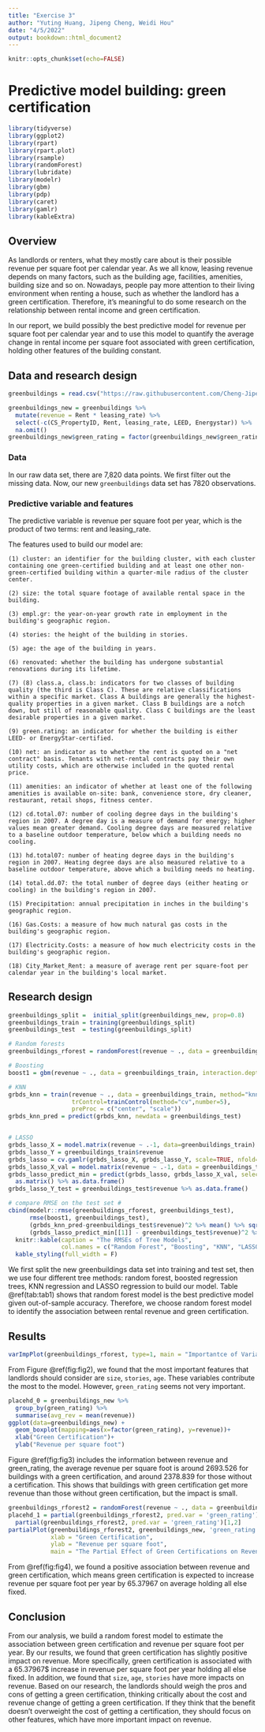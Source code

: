 ```yaml
---
title: "Exercise 3"
author: "Yuting Huang, Jipeng Cheng, Weidi Hou"
date: "4/5/2022"
output: bookdown::html_document2
---
```


```r
knitr::opts_chunk$set(echo=FALSE)
```

# Predictive model building: green certification
```r
library(tidyverse)
library(ggplot2)
library(rpart)
library(rpart.plot)
library(rsample) 
library(randomForest)
library(lubridate)
library(modelr)
library(gbm)
library(pdp)
library(caret)
library(gamlr)
library(kableExtra)
```

## Overview

As landlords or renters, what they mostly care about is their possible revenue per square foot per calendar year. As we all know, leasing revenue depends on many factors, such as the building age, facilities, amenities, building size and so on. Nowadays, people pay more attention to their living environment when renting a house, such as whether the landlord has a green certification. Therefore, it's meaningful to do some research on the relationship between rental income and green certification.

In our report, we build possibly the best predictive model for revenue per square foot per calendar year and to use this model to quantify the average change in rental income per square foot associated with green certification, holding other features of the building constant.

## Data and research design

```r
greenbuildings = read.csv("https://raw.githubusercontent.com/Cheng-Jipeng/ECO395M/master/data/greenbuildings.csv")

greenbuildings_new = greenbuildings %>% 
  mutate(revenue = Rent * leasing_rate) %>%
  select(-c(CS_PropertyID, Rent, leasing_rate, LEED, Energystar)) %>%
  na.omit()
greenbuildings_new$green_rating = factor(greenbuildings_new$green_rating)
```

### Data

In our raw data set, there are 7,820 data points. We first filter out the missing data. Now, our new `greenbuildings` data set has 7820 observations. 

### Predictive variable and features

The predictive variable is revenue per square foot per year, which is the product of two terms: rent and leasing_rate. 

The features used to build our model are: 
    
    (1) cluster: an identifier for the building cluster, with each cluster containing one green-certified building and at least one other non-green-certified building within a quarter-mile radius of the cluster center.
    
    (2) size: the total square footage of available rental space in the building.
    
    (3) empl.gr: the year-on-year growth rate in employment in the building's geographic region.
    
    (4) stories: the height of the building in stories.
    
    (5) age: the age of the building in years.
    
    (6) renovated: whether the building has undergone substantial renovations during its lifetime.
    
    (7) (8) class.a, class.b: indicators for two classes of building quality (the third is Class C). These are relative classifications within a specific market. Class A buildings are generally the highest-quality properties in a given market. Class B buildings are a notch down, but still of reasonable quality. Class C buildings are the least desirable properties in a given market.
    
    (9) green.rating: an indicator for whether the building is either LEED- or EnergyStar-certified.
    
    (10) net: an indicator as to whether the rent is quoted on a "net contract" basis. Tenants with net-rental contracts pay their own utility costs, which are otherwise included in the quoted rental price.
    
    (11) amenities: an indicator of whether at least one of the following amenities is available on-site: bank, convenience store, dry cleaner, restaurant, retail shops, fitness center.
   
    (12) cd.total.07: number of cooling degree days in the building's region in 2007. A degree day is a measure of demand for energy; higher values mean greater demand. Cooling degree days are measured relative to a baseline outdoor temperature, below which a building needs no cooling.
    
    (13) hd.total07: number of heating degree days in the building's region in 2007. Heating degree days are also measured relative to a baseline outdoor temperature, above which a building needs no heating.
    
    (14) total.dd.07: the total number of degree days (either heating or cooling) in the building's region in 2007.
    
    (15) Precipitation: annual precipitation in inches in the building's geographic region.
    
    (16) Gas.Costs: a measure of how much natural gas costs in the building's geographic region.
   
    (17) Electricity.Costs: a measure of how much electricity costs in the building's geographic region.
    
    (18) City_Market_Rent: a measure of average rent per square-foot per calendar year in the building's local market.

## Research design

```r
greenbuildings_split =  initial_split(greenbuildings_new, prop=0.8)
greenbuildings_train = training(greenbuildings_split)
greenbuildings_test  = testing(greenbuildings_split)

# Random forests
greenbuildings_rforest = randomForest(revenue ~ ., data = greenbuildings_train, importance = TRUE)

# Boosting 
boost1 = gbm(revenue ~ ., data = greenbuildings_train, interaction.depth=4, n.trees=350, shrinkage=.05, distribution="gaussian")

# KNN
grbds_knn = train(revenue ~ ., data = greenbuildings_train, method="knn",
                  trControl=trainControl(method="cv",number=5),
                  preProc = c("center", "scale"))
grbds_knn_pred = predict(grbds_knn, newdata = greenbuildings_test)


# LASSO
grbds_lasso_X = model.matrix(revenue ~ .-1, data=greenbuildings_train)
grbds_lasso_Y = greenbuildings_train$revenue
grbds_lasso = cv.gamlr(grbds_lasso_X, grbds_lasso_Y, scale=TRUE, nfold=5)
grbds_lasso_X_val = model.matrix(revenue ~ .-1, data = greenbuildings_test)
grbds_lasso_predict_min = predict(grbds_lasso, grbds_lasso_X_val, select="min") %>%
  as.matrix() %>% as.data.frame() 
grbds_lasso_Y_test = greenbuildings_test$revenue %>% as.data.frame()

# compare RMSE on the test set #
cbind(modelr::rmse(greenbuildings_rforest, greenbuildings_test), 
      rmse(boost1, greenbuildings_test),
      (grbds_knn_pred-greenbuildings_test$revenue)^2 %>% mean() %>% sqrt(),
      (grbds_lasso_predict_min[[1]] - greenbuildings_test$revenue)^2 %>% mean() %>% sqrt()) %>%
  knitr::kable(caption = "The RMSEs of Tree Models",
               col.names = c("Random Forest", "Boosting", "KNN", "LASSO")) %>%
  kable_styling(full_width = F)
```
We first split the new greenbuildings data set into training and test set, then we use four different tree methods: random forest, boosted regression trees, KNN regression and LASSO regression to build our model. Table \@ref(tab:tab1) shows that random forest model is the best predictive model given out-of-sample accuracy. Therefore, we choose random forest model to identify the association between rental revenue and green certification.

## Results

```r
varImpPlot(greenbuildings_rforest, type=1, main = "Importantce of Variables")
```
From Figure \@ref(fig:fig2), we found that the most important features that landlords should consider are `size`, `stories`, `age`. These variables contribute the most to the model. However, `green_rating` seems not very important.

```r
placehd_0 = greenbuildings_new %>%
  group_by(green_rating) %>%
  summarise(avg_rev = mean(revenue))
ggplot(data=greenbuildings_new) +
  geom_boxplot(mapping=aes(x=factor(green_rating), y=revenue))+
  xlab("Green Certification")+
  ylab("Revenue per square foot")
```
Figure \@ref(fig:fig3) includes the information between revenue and green_rating, the average revenue per square foot is around $2693.526$ for buildings with a green certification, and around $2378.839$ for those without a certification. This shows that buildings with green certification get more revenue than those without green certification, but the impact is small.

```r
greenbuildings_rforest2 = randomForest(revenue ~ ., data = greenbuildings_new)
placehd_1 = partial(greenbuildings_rforest2, pred.var = 'green_rating')[2,2] -
  partial(greenbuildings_rforest2, pred.var = 'green_rating')[1,2]
partialPlot(greenbuildings_rforest2, greenbuildings_new, 'green_rating', 
            xlab = "Green Certification",
            ylab = "Revenue per square foot",
            main = "The Partial Effect of Green Certifications on Revenue")
```

From \@ref(fig:fig4), we found a positive association between revenue and green certification, which means green certification is expected to increase revenue per square foot per year by $65.37967$ on average holding all else fixed.

## Conclusion

From our analysis, we build a random forest model to estimate the association between green certification and revenue per square foot per year. By our results, we found that green certification has slightly positive impact on revenue. More specifically, green certification is associated with a $65.37967\$$ increase in revenue per square foot per year holding all else fixed. In addition, we found that `size`, `age`, `stories` have more impacts on revenue. Based on our research, the landlords should weigh the pros and cons of getting a green certification, thinking critically about the cost and revenue change of getting a green certification. If they think that the benefit doesn't overweight the cost of getting a certification, they should focus on other features, which have more important impact on revenue.
